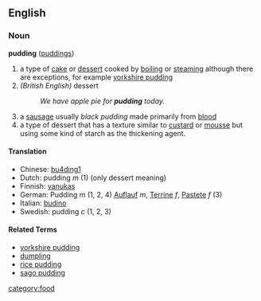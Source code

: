 ==English==
===Noun===
'''pudding''' ([[puddings]])

# a type of [[cake]] or [[dessert]] cooked by [[boiling]] or [[steaming]] although there are exceptions, for example [[yorkshire pudding]]
# ''(British English)'' dessert
#: ''We have apple pie for '''pudding''' today.''
# a [[sausage]] usually ''black pudding'' made primarily from [[blood]]
# a type of dessert that has a texture similar to [[custard]] or [[mousse]] but using some kind of starch as the thickening agent.

==== Translation ====
*Chinese: [[bu4ding1]]
*Dutch: pudding ''m'' (1) (only dessert meaning)
*Finnish: [[vanukas]]
*German: Pudding ''m'' (1, 2, 4) [[Auflauf]] ''m'', [[Terrine]] ''f'', [[Pastete]] ''f'' (3)
*Italian: [[budino]]
*Swedish: pudding ''c'' (1, 2, 3)

==== Related Terms ====
*[[yorkshire pudding]]
*[[dumpling]]
*[[rice pudding]]
*[[sago pudding]]

[[category:food]]